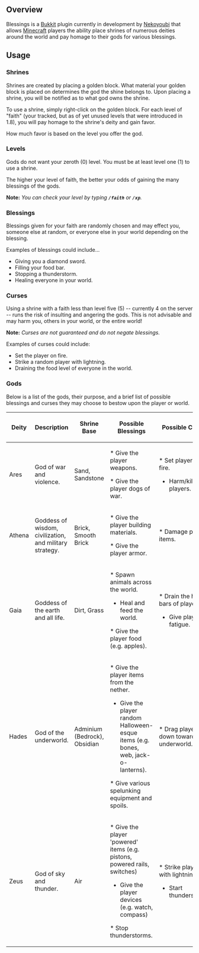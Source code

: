 == Overview ==
Blessings is a [http://bukkit.org Bukkit] plugin currently in development by [http://nekoyoubi.com Nekoyoubi] that allows [http://minecraft.net Minecraft] players the ability place shrines of numerous deities around the world and pay homage to their gods for various blessings.

== Usage ==
=== Shrines ===
Shrines are created by placing a golden block. What material your golden block is placed on determines the god the shine belongs to. Upon placing a shrine, you will be notified as to what god owns the shrine.

To use a shrine, simply right-click on the golden block. For each level of "faith" (your tracked, but as of yet unused levels that were introduced in 1.8), you will pay homage to the shrine's deity and gain favor.

How much favor is based on the level you offer the god.

=== Levels ===
Gods do not want your zeroth (0) level. You must be at least level one (1) to use a shrine.

The higher your level of faith, the better your odds of gaining the many blessings of the gods.

'''Note:''' ''You can check your level by typing '''''<code>/faith</code>''''' or '''''<code>/xp</code>'''''.''

=== Blessings ===
Blessings given for your faith are randomly chosen and may effect you, someone else at random, or everyone else in your world depending on the blessing.

Examples of blessings could include...
* Giving you a diamond sword.
* Filling your food bar.
* Stopping a thunderstorm.
* Healing everyone in your world.

=== Curses ===
Using a shrine with a faith less than level five (5) -- currently 4 on the server -- runs the risk of insulting and angering the gods. This is not advisable and may harm you, others in your world, or the entire world!

'''Note:''' ''Curses are not guaranteed and do not negate blessings.''

Examples of curses could include:
* Set the player on fire.
* Strike a random player with lightning.
* Draining the food level of everyone in the world.

=== Gods ===
Below is a list of the gods, their purpose, and a brief list of possible blessings and curses they may choose to bestow upon the player or world.

{| border="1" cellpadding="3" style="border-collapse:collapse"
!Deity
!Description
!Shrine Base
!Possible Blessings
!Possible Curses
|-
|Ares  ||  God of war and violence. || Sand, Sandstone || * Give the player weapons.
* Give the player dogs of war. || * Set players on fire.
* Harm/kill players.
|-
|Athena || Goddess of wisdom, civilization, and military strategy. || Brick, Smooth Brick || * Give the player building materials.
* Give the player armor. || * Damage player items.
|-
|Gaia || Goddess of the earth and all life. || Dirt, Grass || * Spawn animals across the world.
* Heal and feed the world.
* Give the player food (e.g. apples). || * Drain the health bars of players.
* Give players fatigue.
|-
|Hades || God of the underworld. || Adminium (Bedrock), Obsidian || * Give the player items from the nether.
* Give the player random Halloween-esque items (e.g. bones, web, jack-o-lanterns).
* Give various spelunking equipment and spoils. || * Drag players down towards the underworld.
|-
|Zeus || God of sky and thunder. || Air || * Give the player 'powered' items (e.g. pistons, powered rails, switches)
* Give the player devices (e.g. watch, compass)
* Stop thunderstorms. || * Strike players with lightning.
* Start thunderstorms.
|}
